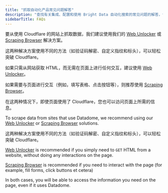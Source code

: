 ```yaml
---
title: "抓取自动化产品常见问题解答"
description: "查找有关集成、配置和使用 Bright Data 自动化搜索的常见问题的解答，包括 IP 类型、地理定位和错误代码。"
sidebarTitle: FAQs
---
```

<AccordionGroup>

<Accordion title="怎样才能避免被 Cloudflare 屏蔽？">

要从使用 Cloudflare 的网站上抓取数据，我们建议使用我们的 [Web Unlocker](https://docs.brightdata.com/cn/scraping-automation/web-unlocker/introduction) 或 [Scraping Browser](https://docs.brightdata.com/cn/scraping-automation/scraping-browser/introduction) 解决方案。

这两种解决方案使用不同的方法（如验证码解密、自定义指纹和标头），可以轻松突破 Cloudflare。 

如果只需从网站获取 HTML，而无需在页面上进行任何交互，建议使用 [Web Unlocker](https://docs.brightdata.com/cn/scraping-automation/web-unlocker/introduction)。

如果需要与页面进行交互（例如，填写表格、点击按钮等），则推荐使用 [Scraping Browser](https://docs.brightdata.com/cn/scraping-automation/scraping-browser/introduction)。

在这两种情况下，即使页面使用了 Cloudflare，您也可以访问页面上所需的信息。
</Accordion>

<Accordion title="How can I avoid getting blocked by Datadome?">

To scrape data from sites that use Datadome, we recommend using our [Web Unlocker](https://docs.brightdata.com/cn/scraping-automation/web-unlocker/introduction) or [Scraping Browser](https://docs.brightdata.com/cn/scraping-automation/scraping-browser/introduction) solutions.

这两种解决方案使用不同的方法（如验证码解密、自定义指纹和标头），可以轻松突破 Cloudflare。 

[Web Unlocker](https://docs.brightdata.com/cn/scraping-automation/web-unlocker/introduction) is recommended if you simply need to `GET` HTML from a website, without doing any interactions on the page.

[Scraping Browser](https://docs.brightdata.com/cn/scraping-automation/scraping-browser/introduction) is recommended if you need to interact with the page (for example, fill forms, click buttons et cetera)

In both cases, you will be able to access the information you need on the page, even if it uses Datadome.
</Accordion>

</AccordionGroup>
